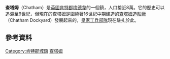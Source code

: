 {{noteTA
|T=zh:查塔姆; zh-hans:查塔姆; zh-hk:漆咸 (根德郡); zh-tw:查塔姆;
|1=zh:查塔姆; zh-hans:查塔姆; zh-hk:漆咸; zh-tw:查塔姆;
}}
{{about|英国肯特郡的鎮|Chatham含有的其他含义|查塔姆 (消歧义)|加拿大城市|查塔姆-肯特}}
{{Infobox UK place
 | official_name            = Chatham
 | static_image             = [[File:ChathamMedway2644.JPG|240px]]
 | static_image_caption     =
 | unitary_england          = [[梅德韋|梅德韋]]
 | lieutenancy_england      = [[肯特郡|肯特郡]]
 | region                   = South East England
 | country                  = 英格蘭
 | latitude                 = 51.3610
 | longitude                = 0.5362
 | population               = 76,792
 | population_ref           = ([[United_Kingdom_Census_2011|2011普查]])
 | constituency_westminster = 
 | post_town                = CHATHAM
 | postcode_area            = ME
 | postcode_district        = ME4, ME5
 | dial_code                = 01634
 | os_grid_reference        = TQ765659
 | london_distance          = 33.12miles
}}
'''查塔姆'''（Chatham）是[[英國|英國]][[肯特郡|肯特郡]][[梅德韋|梅德韋]]的一個鎮，人口接近8萬。它的歷史可以追溯至9世紀，但現在的查塔姆是圍繞著16世紀中期建造的[[查塔姆造船廠|查塔姆造船廠]]（Chatham Dockyard）發展起來的，[[皇家工兵部隊|皇家工兵部隊]]現在駐扎於此。

== 參考資料 ==
{{reflist}}

[[Category:肯特郡城鎮|Category:肯特郡城鎮]]
[[Category:查塔姆|]]